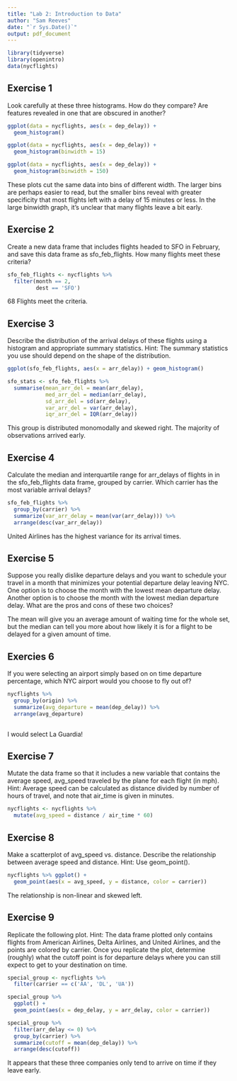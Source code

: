 ```yaml
---
title: "Lab 2: Introduction to Data"
author: "Sam Reeves"
date: "`r Sys.Date()`"
output: pdf_document
---
```


```r
library(tidyverse)
library(openintro)
data(nycflights)
```

## Exercise 1

Look carefully at these three histograms. How do they compare? Are features revealed in one that are obscured in another?

```r
ggplot(data = nycflights, aes(x = dep_delay)) +
  geom_histogram()

ggplot(data = nycflights, aes(x = dep_delay)) +
  geom_histogram(binwidth = 15)

ggplot(data = nycflights, aes(x = dep_delay)) +
  geom_histogram(binwidth = 150)
```

These plots cut the same data into bins of different width.  The larger bins are perhaps easier to read, but the smaller bins reveal with greater specificity that most flights left with a delay of 15 minutes or less.  In the large binwidth graph, it's unclear that many flights leave a bit early.

## Exercise 2

Create a new data frame that includes flights headed to SFO in February, and save this data frame as sfo_feb_flights. How many flights meet these criteria?

```r
sfo_feb_flights <- nycflights %>%
  filter(month == 2,
         dest == 'SFO')
```

68 Flights meet the criteria.

## Exercise 3

Describe the distribution of the arrival delays of these flights using a histogram and appropriate summary statistics. Hint: The summary statistics you use should depend on the shape of the distribution.

```r
ggplot(sfo_feb_flights, aes(x = arr_delay)) + geom_histogram()

sfo_stats <- sfo_feb_flights %>% 
  summarise(mean_arr_del = mean(arr_delay),
            med_arr_del = median(arr_delay),
            sd_arr_del = sd(arr_delay),
            var_arr_del = var(arr_delay),
            iqr_arr_del = IQR(arr_delay))
```
This group is distributed monomodally and skewed right.  The majority of observations arrived early.

## Exercise 4

Calculate the median and interquartile range for arr_delays of flights in in the sfo_feb_flights data frame, grouped by carrier. Which carrier has the most variable arrival delays?

```r
sfo_feb_flights %>%
  group_by(carrier) %>%
  summarize(var_arr_delay = mean(var(arr_delay))) %>%
  arrange(desc(var_arr_delay))
```
United Airlines has the highest variance for its arrival times.

## Exercise 5

Suppose you really dislike departure delays and you want to schedule your travel in a month that minimizes your potential departure delay leaving NYC. One option is to choose the month with the lowest mean departure delay. Another option is to choose the month with the lowest median departure delay. What are the pros and cons of these two choices?

The mean will give you an average amount of waiting time for the whole set, but the median can tell you more about how likely it is for a flight to be delayed for a given amount of time.

## Exercies 6

If you were selecting an airport simply based on on time departure percentage, which NYC airport would you choose to fly out of?

```r
nycflights %>% 
  group_by(origin) %>%
  summarize(avg_departure = mean(dep_delay)) %>%
  arrange(avg_departure)
  
```
I would select La Guardia!

## Exercise 7

Mutate the data frame so that it includes a new variable that contains the average speed, avg_speed traveled by the plane for each flight (in mph). Hint: Average speed can be calculated as distance divided by number of hours of travel, and note that air_time is given in minutes.

```r
nycflights <- nycflights %>%
  mutate(avg_speed = distance / air_time * 60)
```

## Exercise 8

Make a scatterplot of avg_speed vs. distance. Describe the relationship between average speed and distance. Hint: Use geom_point().

```r
nycflights %>% ggplot() +
  geom_point(aes(x = avg_speed, y = distance, color = carrier))
```
The relationship is non-linear and skewed left.

## Exercise 9

Replicate the following plot. Hint: The data frame plotted only contains flights from American Airlines, Delta Airlines, and United Airlines, and the points are colored by carrier. Once you replicate the plot, determine (roughly) what the cutoff point is for departure delays where you can still expect to get to your destination on time.

```r
special_group <- nycflights %>% 
  filter(carrier == c('AA', 'DL', 'UA'))

special_group %>%
  ggplot() +
  geom_point(aes(x = dep_delay, y = arr_delay, color = carrier))

special_group %>%
  filter(arr_delay <= 0) %>%
  group_by(carrier) %>%
  summarize(cutoff = mean(dep_delay)) %>%
  arrange(desc(cutoff))
```
It appears that these three companies only tend to arrive on time if they leave early.